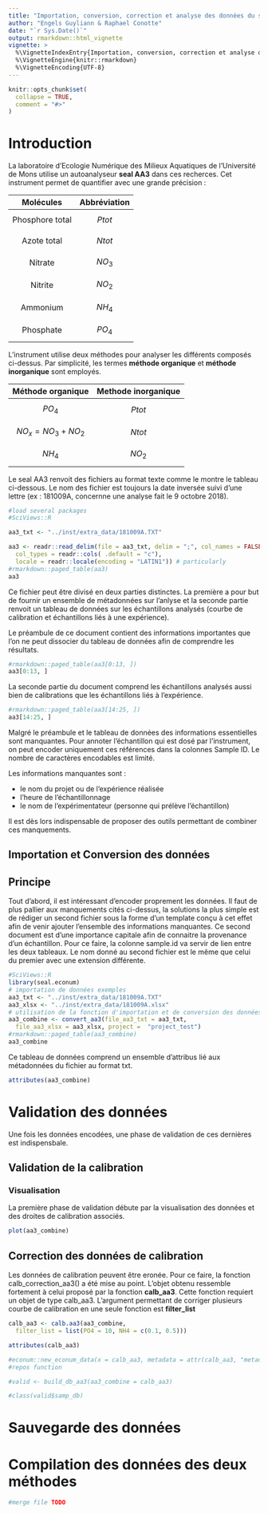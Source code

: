 ```yaml
---
title: "Importation, conversion, correction et analyse des données du seal aa3 du laboratoire d'EcoNum"
author: "Engels Guyliann & Raphael Conotte"
date: "`r Sys.Date()`"
output: rmarkdown::html_vignette
vignette: >
  %\VignetteIndexEntry{Importation, conversion, correction et analyse des données du seal aa3 du laboratoire d'EcoNum}
  %\VignetteEngine{knitr::rmarkdown}
  %\VignetteEncoding{UTF-8}
---
```


```r
knitr::opts_chunk$set(
  collapse = TRUE,
  comment = "#>"
)
```

# Introduction

La laboratoire d'Ecologie Numérique des Milieux Aquatiques de l'Université de Mons utilise un autoanalyseur **seal AA3** dans ces recherces. Cet instrument permet de quantifier avec une grande précision :


|    Molécules    | Abbréviation |
|:---------------:|:----------------:|
| Phosphore total |     $$Ptot$$     |
|   Azote total   |     $$Ntot$$     |
|     Nitrate     |     $$NO_3$$     |
|     Nitrite     |     $$NO_2$$     |
|     Ammonium    |     $$NH_4$$     |
|    Phosphate    |     $$PO_4$$     |


L'instrument utilise deux méthodes pour analyser les différents composés ci-dessus. Par simplicité, les termes **méthode organique** et  **méthode inorganique** sont employés.

| Méthode organique  | Methode inorganique |
|:-----------------------------:|:-----------------------:|
|        $$PO_4$$               |         $$Ptot$$        |
|     $$NO_x = NO_3 + NO_2$$    |         $$Ntot$$        |
|        $$NH_4$$               |         $$NO_2$$        |

Le seal AA3 renvoit des fichiers au format texte comme le montre le tableau ci-dessous. Le nom des fichier est toujours la date inversée suivi d'une lettre (ex : 181009A, concernne une analyse fait le 9 octobre 2018).

```r
#load several packages 
#SciViews::R

aa3_txt <- "../inst/extra_data/181009A.TXT"

aa3 <- readr::read_delim(file = aa3_txt, delim = ";", col_names = FALSE,
  col_types = readr::cols( .default = "c"),
  locale = readr::locale(encoding = "LATIN1")) # particularly
#rmarkdown::paged_table(aa3)
aa3
```

Ce fichier peut être divisé en deux parties distinctes. La première a pour but de fournir un ensemble de métadonnées sur l'anlyse et la seconde partie renvoit un tableau de données sur les échantillons analysés (courbe de calibration et échantillons liés à une expérience).

Le préambule de ce document contient des informations importantes que l’on ne peut dissocier du tableau de données afin de comprendre les résultats.

```r
#rmarkdown::paged_table(aa3[0:13, ])
aa3[0:13, ]
```

La seconde partie du document comprend les échantillons analysés aussi bien de calibrations que les échantillons liés à l'expérience. 

```r
#rmarkdown::paged_table(aa3[14:25, ])
aa3[14:25, ]
```

Malgré le préambule et le tableau de données des informations essentielles sont manquantes. Pour annoter l’échantillon qui est dosé par l’instrument, on peut encoder uniquement ces références dans la colonnes Sample ID. Le nombre de caractères encodables est limité.

Les informations manquantes sont :

- le nom du projet ou de l’expérience réalisée
- l’heure de l’échantillonnage 
- le nom de l’expérimentateur (personne qui prélève l’échantillon)

Il est dès lors indispensable de proposer des outils permettant de combiner ces manquements.

## Importation et Conversion des données

## Principe

Tout d’abord, il est intéressant d’encoder proprement les données. Il faut de plus pallier aux manquements cités ci-dessus, la solutions la plus simple est de rédiger un second fichier sous la forme d’un template conçu à cet effet afin de venir ajouter l’ensemble des informations manquantes. Ce second document est d’une importance capitale afin de connaitre la provenance d’un échantillon. Pour ce faire, la colonne sample.id va servir de lien entre les deux tableaux. Le nom donné au second fichier est le même que celui du premier avec une extension différente.

```r
#SciViews::R
library(seal.econum)
# importation de données exemples
aa3_txt <- "../inst/extra_data/181009A.TXT"
aa3_xlsx <- "../inst/extra_data/181009A.xlsx"
# utilisation de la fonction d'importation et de conversion des données
aa3_combine <- convert_aa3(file_aa3_txt = aa3_txt,
  file_aa3_xlsx = aa3_xlsx, project =  "project_test")
#rmarkdown::paged_table(aa3_combine)
aa3_combine
```

Ce tableau de données comprend un ensemble d'attribus lié aux métadonnées du fichier au format txt.

```r
attributes(aa3_combine)
```

# Validation des données 

Une fois les données encodées, une phase de validation de ces dernières est indispensbale.

## Validation de la calibration

### Visualisation 

La première phase de validation débute par la visualisation des données et des droites de calibration associés. 


```r
plot(aa3_combine)
```

## Correction des données de calibration

Les données de calibration peuvent être eronée. Pour ce faire, la fonction calb_correction_aa3() a été mise au point. L'objet obtenu ressemble fortement à celui proposé par la fonction **calb_aa3**. Cette fonction requiert un objet de type calb_aa3. L'argument permettant de corriger plusieurs courbe de calibration en une seule fonction est **filter_list**

```r
calb_aa3 <- calb.aa3(aa3_combine,
  filter_list = list(PO4 = 10, NH4 = c(0.1, 0.5)))
```

```r
attributes(calb_aa3)
```

```r
#econum::new_econum_data(x = calb_aa3, metadata = attr(calb_aa3, "metadata"), class = "aa3")
#repos function
```


```r
#valid <- build_db_aa3(aa3_combine = calb_aa3)
```

```r
#class(valid$samp_db)
```


# Sauvegarde des données 



# Compilation des données des deux méthodes

```r
#merge file TODO
```

